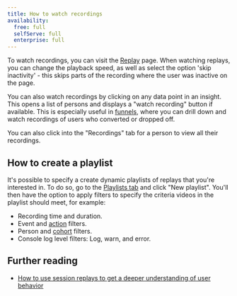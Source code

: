 ```yaml
---
title: How to watch recordings
availability:
  free: full
  selfServe: full
  enterprise: full
---
```



To watch recordings, you can visit the [Replay](https://app.posthog.com/replay) page. When watching replays, you can change the playback speed, as well as select the option 'skip inactivity' - this skips parts of the recording where the user was inactive on the page.

You can also watch recordings by clicking on any data point in an insight. This opens a list of persons and displays a "watch recording" button if available. This is especially useful in [funnels](/docs/product-analytics/funnels), where you can drill down and watch recordings of users who converted or dropped off. 

You can also click into the "Recordings" tab for a person to view all their recordings.

<ProductVideo
    videoLight={watchRecordingsLight} 
    videoDark={watchRecordingsDark}
    alt="How to watch recordings via insights" 
    classes="rounded"
/>

## How to create a playlist

It's possible to specify a create dynamic playlists of replays that you're interested in. To do so, go to the [Playlists tab](https://app.posthog.com/replay/playlists) and click "New playlist". You'll then have the option to apply filters to specify the criteria videos in the playlist should meet, for example:

- Recording time and duration.
- Event and [action](/docs/data/actions) filters.
- Person and [cohort](/docs/data/cohorts) filters.
- Console log level filters: Log, warn, and error.

<ProductVideo
    videoLight={createPlaylistLight} 
    videoDark={createPlaylistDark}
    alt="How to create playlists" 
    classes="rounded"
/>

## Further reading

- [How to use session replays to get a deeper understanding of user behavior](/tutorials/explore-insights-session-recordings)
